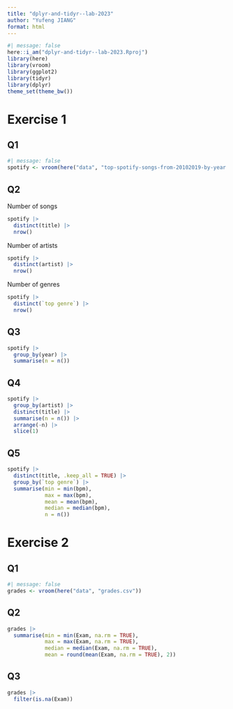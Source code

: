 ```yaml
---
title: "dplyr-and-tidyr--lab-2023"
author: "Yufeng JIANG"
format: html
---
```


```r
#| message: false
here::i_am("dplyr-and-tidyr--lab-2023.Rproj")
library(here)
library(vroom)
library(ggplot2)
library(tidyr)
library(dplyr)
theme_set(theme_bw())
```
# Exercise 1

## Q1
```r
#| message: false
spotify <- vroom(here("data", "top-spotify-songs-from-20102019-by-year.csv"))
```
## Q2
Number of songs
```r
spotify |> 
  distinct(title) |>
  nrow()
```

Number of artists
```r
spotify |>
  distinct(artist) |>
  nrow()
```

Number of genres
```r
spotify |>
  distinct(`top genre`) |>
  nrow()
```
## Q3
```r
spotify |>
  group_by(year) |>
  summarise(n = n())
```
## Q4
```r
spotify |>
  group_by(artist) |>
  distinct(title) |>
  summarise(n = n()) |>
  arrange(-n) |>
  slice(1)
```
## Q5
```r
spotify |>
  distinct(title, .keep_all = TRUE) |>
  group_by(`top genre`) |>
  summarise(min = min(bpm),
            max = max(bpm),
            mean = mean(bpm),
            median = median(bpm),
            n = n())
```

# Exercise 2

## Q1
```r
#| message: false
grades <- vroom(here("data", "grades.csv"))
```
## Q2
```r
grades |>
  summarise(min = min(Exam, na.rm = TRUE),
            max = max(Exam, na.rm = TRUE),
            median = median(Exam, na.rm = TRUE),
            mean = round(mean(Exam, na.rm = TRUE), 2))
```
## Q3
```r
grades |>
  filter(is.na(Exam))
```


